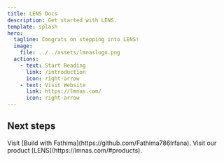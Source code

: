 ```yaml
---
title: LENS Docs
description: Get started with LENS.
template: splash
hero:
  tagline: Congrats on stepping into LENS!
  image:
    file: ../../assets/lmnaslogo.png
  actions:
    - text: Start Reading
      link: /introduction
      icon: right-arrow
    - text: Visit Website
      link: https://lmnas.com/
      icon: right-arrow
---
```



## Next steps

<CardGrid stagger>
	<Card title="Build with Fathima" icon="open-book">
		Visit [Build with Fathima](https://github.com/Fathima786Irfana).
	</Card>
	<Card title="About LMNAS" icon="open-book">
		Visit our product [LENS](https://lmnas.com/#products).
	</Card>
</CardGrid>

